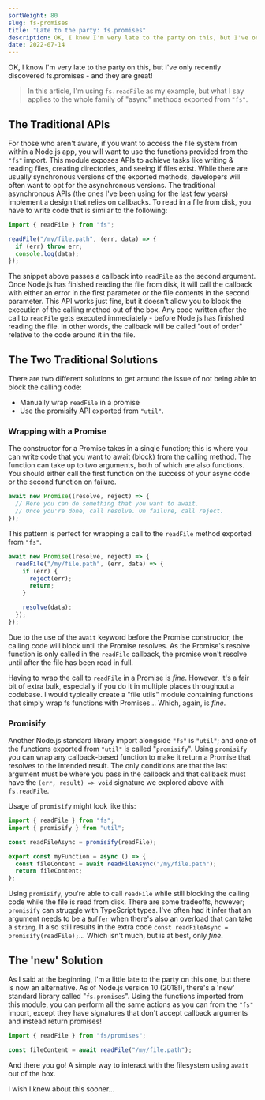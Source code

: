 ```yaml
---
sortWeight: 80
slug: fs-promises
title: "Late to the party: fs.promises"
description: OK, I know I'm very late to the party on this, but I've only recently discovered fs.promises - and they're great!
date: 2022-07-14
---
```


OK, I know I'm very late to the party on this, but I've only recently discovered fs.promises - and they are great!

> In this article, I'm using `fs.readFile` as my example, but what I say applies to the whole family of "async" methods exported from `"fs"`.

## The Traditional APIs

For those who aren't aware, if you want to access the file system from within a Node.js app, you will want to use the functions provided from the `"fs"` import. This module exposes APIs to achieve tasks like writing & reading files, creating directories, and seeing if files exist. While there are usually synchronous versions of the exported methods, developers will often want to opt for the asynchronous versions. The traditional asynchronous APIs (the ones I've been using for the last few years) implement a design that relies on callbacks. To read in a file from disk, you have to write code that is similar to the following:

```javascript
import { readFile } from "fs";

readFile("/my/file.path", (err, data) => {
  if (err) throw err;
  console.log(data);
});
```

The snippet above passes a callback into `readFile` as the second argument. Once Node.js has finished reading the file from disk, it will call the callback with either an error in the first parameter or the file contents in the second parameter. This API works just fine, but it doesn't allow you to block the execution of the calling method out of the box. Any code written after the call to `readFile` gets executed immediately - before Node.js has finished reading the file. In other words, the callback will be called "out of order" relative to the code around it in the file.

## The Two Traditional Solutions

There are two different solutions to get around the issue of not being able to block the calling code:

- Manually wrap `readFile` in a promise
- Use the promisify API exported from `"util"`.

### Wrapping with a Promise

The constructor for a Promise takes in a single function; this is where you can write code that you want to await (block) from the calling method. The function can take up to two arguments, both of which are also functions. You should either call the first function on the success of your async code or the second function on failure.

```javascript
await new Promise((resolve, reject) => {
  // Here you can do something that you want to await.
  // Once you're done, call resolve. On failure, call reject.
});
```

This pattern is perfect for wrapping a call to the `readFile` method exported from `"fs"`.

```javascript
await new Promise((resolve, reject) => {
  readFile("/my/file.path", (err, data) => {
    if (err) {
      reject(err);
      return;
    }

    resolve(data);
  });
});
```

Due to the use of the `await` keyword before the Promise constructor, the calling code will block until the Promise resolves. As the Promise's resolve function is only called in the `readFile` callback, the promise won't resolve until after the file has been read in full.

Having to wrap the call to `readFile` in a Promise is _fine_. However, it's a fair bit of extra bulk, especially if you do it in multiple places throughout a codebase. I would typically create a "file utils" module containing functions that simply wrap fs functions with Promises... Which, again, is _fine_.

### Promisify

Another Node.js standard library import alongside `"fs"` is `"util"`; and one of the functions exported from `"util"` is called "`promisify`". Using `promisify` you can wrap any callback-based function to make it return a Promise that resolves to the intended result. The only conditions are that the last argument must be where you pass in the callback and that callback must have the `(err, result) => void` signature we explored above with `fs.readFile`.

Usage of `promisify` might look like this:

```javascript
import { readFile } from "fs";
import { promisify } from "util";

const readFileAsync = promisify(readFile);

export const myFunction = async () => {
  const fileContent = await readFileAsync("/my/file.path");
  return fileContent;
};
```

Using `promisify`, you're able to call `readFile` while still blocking the calling code while the file is read from disk. There are some tradeoffs, however; `promisify` can struggle with TypeScript types. I've often had it infer that an argument needs to be a `Buffer` when there's also an overload that can take a `string`. It also still results in the extra code `const readFileAsync = promisify(readFile);`... Which isn't much, but is at best, only _fine_.

## The 'new' Solution

As I said at the beginning, I'm a little late to the party on this one, but there is now an alternative. As of Node.js version 10 (2018!), there's a 'new' standard library called "`fs.promises`". Using the functions imported from this module, you can perform all the same actions as you can from the `"fs"` import, except they have signatures that don't accept callback arguments and instead return promises!

```javascript
import { readFile } from "fs/promises";

const fileContent = await readFile("/my/file.path");
```

And there you go! A simple way to interact with the filesystem using `await` out of the box.

I wish I knew about this sooner...
